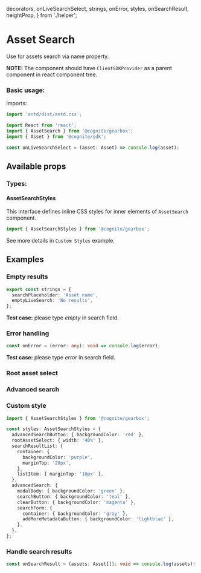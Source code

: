   decorators,
  onLiveSearchSelect,
  strings,
  onError,
  styles,
  onSearchResult,
  heightProp,
} from './helper';

<Meta title="Assets/AssetSearch" decorators={decorators} />

# Asset Search

Use for assets search via name property.

**NOTE:** The component should have `ClientSDKProvider` as a parent component in react component tree.

### Basic usage:

Imports:

```typescript
import 'antd/dist/antd.css';

import React from 'react';
import { AssetSearch } from '@cognite/gearbox';
import { Asset } from '@cognite/sdk';
```

```typescript
const onLiveSearchSelect = (asset: Asset) => console.log(asset);
```

<Preview>
  <Story name="Basic usage" height = {heightProp}>
    <AssetSearch onLiveSearchSelect={onLiveSearchSelect} />
  </Story>
</Preview>

## Available props

<Props of={AssetSearch} />

### Types:

#### AssetSearchStyles
This interface defines inline CSS styles for inner elements of `AssetSearch` component.

```typescript
import { AssetSearchStyles } from '@cognite/gearbox';
```

See more details in `Custom Styles` example.

## Examples

### Empty results

```typescript
export const strings = {
  searchPlaceholder: 'Asset name',
  emptyLiveSearch: 'No results',
};
```

**Test case:** please type *empty* in search field.

<Preview>
  <Story name="Empty results" height = {heightProp}>
    <AssetSearch
      onLiveSearchSelect={onLiveSearchSelect}
      strings={strings}
    />
  </Story>
</Preview>

### Error handling

```typescript
const onError = (error: any): void => console.log(error);
```

**Test case:** please type *error* in search field.

<Preview>
  <Story name="Error handling" height = {heightProp} >
    <AssetSearch
      onLiveSearchSelect={onLiveSearchSelect}
      onError={onError}
    />
  </Story>
</Preview>

### Root asset select

<Preview>
  <Story name="Root asset select" height = {heightProp}>
    <AssetSearch
      onLiveSearchSelect={onLiveSearchSelect}
      rootAssetSelect={true}
    />
  </Story>
</Preview>

### Advanced search

<Preview>
  <Story name="Advanced search" height = {heightProp}>
    <AssetSearch
      onLiveSearchSelect={onLiveSearchSelect}
      advancedSearch={true}
    />
  </Story>
</Preview>

### Custom style

```typescript
import { AssetSearchStyles } from '@cognite/gearbox';

const styles: AssetSearchStyles = {
  advancedSearchButton: { backgroundColor: 'red' },
  rootAssetSelect: { width: '40%' },
  searchResultList: {
    container: {
      backgroundColor: 'purple',
      marginTop: '20px',
    },
    listItem: { marginTop: '10px' },
  },
  advancedSearch: {
    modalBody: { backgroundColor: 'green' },
    searchButton: { backgroundColor: 'teal' },
    clearButton: { backgroundColor: 'magenta' },
    searchForm: {
      container: { backgroundColor: 'gray' },
      addMoreMetadataButton: { backgroundColor: 'lightblue' },
    },
  },
};
```

<Preview>
  <Story name="Custom style" height = {heightProp}>
    <AssetSearch
      onLiveSearchSelect={onLiveSearchSelect}
      advancedSearch={true}
      rootAssetSelect={true}
      styles={styles}
    />
  </Story>
</Preview>

### Handle search results

```typescript
const onSearchResult = (assets: Asset[]): void => console.log(assets);
```

<Preview>
  <Story name="Handle search results" height = {heightProp}>
    <AssetSearch
      showLiveSearchResults={false}
      onSearchResult={onSearchResult}
    />
  </Story>
</Preview>
